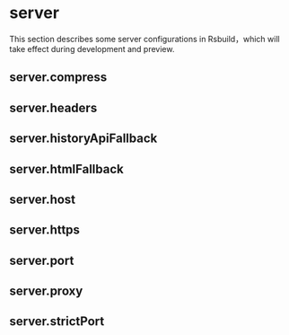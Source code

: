 # server

This section describes some server configurations in Rsbuild，which will take effect during development and preview.

## server.compress


<Compress />

## server.headers


<Headers />

## server.historyApiFallback


<HistoryApiFallback />

## server.htmlFallback


<HtmlFallback />

## server.host


<Host />

## server.https


<Https />

## server.port


<Port />

## server.proxy


<Proxy />

## server.strictPort


<StrictPort />
